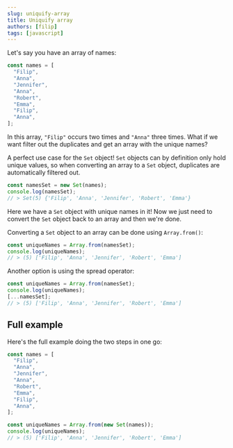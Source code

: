 ```yaml
---
slug: uniquify-array
title: Uniquify array
authors: [filip]
tags: [javascript]
---
```


Let's say you have an array of names:

```js
const names = [
  "Filip",
  "Anna",
  "Jennifer",
  "Anna",
  "Robert",
  "Emma",
  "Filip",
  "Anna",
];
```

In this array, `"Filip"` occurs two times and `"Anna"` three times. What if we want filter out the duplicates and get an array with the unique names?

<!-- truncate -->

A perfect use case for the `Set` object! `Set` objects can by definition only hold unique values, so when converting an array to a `Set` object, duplicates are automatically filtered out.

```js
const namesSet = new Set(names);
console.log(namesSet);
// > Set(5) {'Filip', 'Anna', 'Jennifer', 'Robert', 'Emma'}
```

Here we have a `Set` object with unique names in it! Now we just need to convert the `Set` object back to an array and then we're done.

Converting a `Set` object to an array can be done using `Array.from()`:

```js
const uniqueNames = Array.from(namesSet);
console.log(uniqueNames);
// > (5) ['Filip', 'Anna', 'Jennifer', 'Robert', 'Emma']
```

Another option is using the spread operator:

```js
const uniqueNames = Array.from(namesSet);
console.log(uniqueNames);
[...namesSet];
// > (5) ['Filip', 'Anna', 'Jennifer', 'Robert', 'Emma']
```

## Full example

Here's the full example doing the two steps in one go:

```js
const names = [
  "Filip",
  "Anna",
  "Jennifer",
  "Anna",
  "Robert",
  "Emma",
  "Filip",
  "Anna",
];

const uniqueNames = Array.from(new Set(names));
console.log(uniqueNames);
// > (5) ['Filip', 'Anna', 'Jennifer', 'Robert', 'Emma']
```
